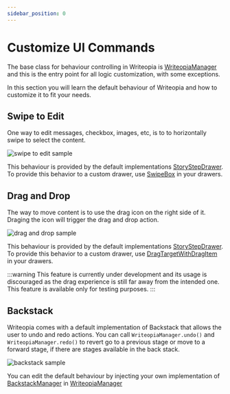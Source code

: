 ```yaml
---
sidebar_position: 0
---
```


# Customize UI Commands

The base class for behaviour controlling in Writeopia is [WriteopiaManager](https://kdocs.writeopia.io/writeopia/io.writeopia.sdk.manager/-writeopia-manager/index.html) and this is the entry point for all logic customization, with some exceptions. 

In this section you will learn the default behaviour of Writeopia and how to customize it to fit your needs.

## Swipe to Edit
One way to edit messages, checkbox, images, etc, is to to horizontally swipe to select the content. 

![swipe to edit sample](../../static/img/swipe_to_edit.gif)

This behaviour is provided by the default implementations [StoryStepDrawer](https://kdocs.writeopia.io/writeopia/io.writeopia.sdk.drawer/-story-step-drawer/index.html). To provide this behavior to a custom drawer, use [SwipeBox](https://kdocs.writeopia.io/writeopia/io.writeopia.sdk.uicomponents/-swipe-box.html) in your drawers.

## Drag and Drop
The way to move content is to use the drag icon on the right side of it. Draging the icon will trigger the drag and drop action.

![drag and drop sample](../../static/img/drag_and_drop.gif)

This behaviour is provided by the default implementations [StoryStepDrawer](https://kdocs.writeopia.io/writeopia/io.writeopia.sdk.drawer/-story-step-drawer/index.html). To provide this behavior to a custom drawer, use [DragTargetWithDragItem](https://kdocs.writeopia.io/writeopia/io.writeopia.sdk.draganddrop.target/-drag-target-with-drag-item.html) in your drawers.

:::warning
This feature is currently under development and its usage is discouraged as the drag experience is still far away from the intended one. This feature is available only for testing purposes. 
:::

## Backstack
Writeopia comes with a default implementation of Backstack that allows the user to undo and redo actions. You can call `WriteopiaManager.undo()` and `WriteopiaManager.redo()` to revert go to a previous stage or move to a forward stage, if there are stages available in the back stack. 

![backstack sample](../../static/img/backstack_sample.gif)

You can edit the default behaviour by injecting your own implementation of [BackstackManager](https://kdocs.writeopia.io/writeopia/io.writeopia.sdk.backstack/-backstack-manager/index.html) in [WriteopiaManager](https://kdocs.writeopia.io/writeopia/io.writeopia.sdk.manager/-writeopia-manager/index.html)